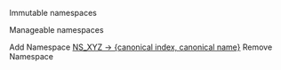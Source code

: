 Immutable namespaces

Manageable namespaces

Add Namespace   [[NS_XYZ -> {canonical index, canonical name} ]]
Remove Namespace
